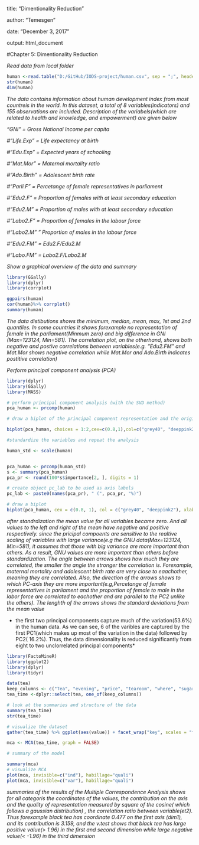 
title: "Dimentionality Reduction"

author: "Temesgen"

date: "December 3, 2017"

output: html_document

#Chapter 5: Dimentionality Reduction


*Read data from local folder*

```r
human <-read.table("D:/GitHub/IODS-project/human.csv", sep = ";", header = TRUE)
str(human)
dim(human)
```

*The data contains information about human development index from most countreis in the world. In this dataset, a total of 8 variables(indicators) and 155 observations are included. Description of the variabels(which are related to health and knowledge, and empowerment) are given below*

*"GNI" = Gross National Income per capita*

*#"Life.Exp" = Life expectancy at birth*

*#"Edu.Exp" = Expected years of schooling*

*#"Mat.Mor" = Maternal mortality ratio*

*#"Ado.Birth" = Adolescent birth rate*

*#"Parli.F" = Percetange of female representatives in parliament*

*#"Edu2.F" = Proportion of females with at least secondary education*

*#"Edu2.M" = Proportion of males with at least secondary education*

*#"Labo2.F" = Proportion of females in the labour force*

*#"Labo2.M" " Proportion of males in the labour force*

*#"Edu2.FM" = Edu2.F/Edu2.M*

*#"Labo.FM" = Labo2.F/Labo2.M*

*Show a graphical overview of the data and summary*

```r
library(GGally)
library(dplyr)
library(corrplot)

ggpairs(human)
cor(human)%>% corrplot()
summary(human)
```

*The data distibutions shows the minimum, median, mean, max, 1st and 2nd quantiles. In some countries it shows forexample no representation of female in the parliament(Minmum zero) and big difference in GNI (Max=123124, Min=581). The correlation plot, on the otherhand, shows both negative and postive correlations between variables(e.g. "Edu2.FM" and Mat.Mor shows negative correlation while Mat.Mor and Ado.Birth indicates postitive correlation)*

*Perform principal component analysis (PCA)*

```r
library(dplyr)
library(GGally)
library(MASS)

# perform principal component analysis (with the SVD method)
pca_human <- prcomp(human)

# draw a biplot of the principal component representation and the original variables

biplot(pca_human, choices = 1:2,cex=c(0.8,1),col=c("grey40", "deeppink2"))


```

```r
#standardize the variables and repeat the analysis

human_std <- scale(human)


pca_human <- prcomp(human_std)
s <- summary(pca_human)
pca_pr <- round(100*s$importance[2, ], digits = 1)

# create object pc_lab to be used as axis labels
pc_lab <- paste0(names(pca_pr), " (", pca_pr, "%)")

# draw a biplot
biplot(pca_human, cex = c(0.8, 1), col = c("grey40", "deeppink2"), xlab = pc_lab[1], ylab = pc_lab[2])

```

*after standrdization the mean value for all variables became zero. And all values to the left and right of the mean have negative and positive respectively. since the pricipal compoents are sensitive to the realtive scaling of variables with large variance(e.g the GNU data(Max=123124, Min=581), it assumes that those with big variance are more important than others. As a result, GNU values are more important than others before standardization. The angle between arrows shows how much they are correlated, the smaller the angle the stronger the correlation is. Forexample, maternal mortality and adolescent birth rate are very close to eaachother, meaning they are correlated. Also, the direction of the arrows shows to which PC-axis they are more important(e.g,Percetange of female representatives in parliament and the proportion of female to male in the labor force are correlated to eachother and are parallel to the PC2  unlike the others). The lenghth of the arrows shows the standard deviations from the mean value*

* the first two principal components capture much of the variation(53.6%) in the human data. As we can see, 6 of the varibles are captured by the first PC1(which makes up most of the variation in the data) followed by PC2( 16.2%). Thus, the data dimensionality is reduced significantly from eight to two unclorrelated principal components*

```r
library(FactoMineR)
library(ggplot2)
library(dplyr)
library(tidyr)

data(tea)
keep_columns <- c("Tea", "evening", "price", "tearoom", "where", "sugar")
tea_time <-dplyr::select(tea, one_of(keep_columns))

# look at the summaries and structure of the data
summary(tea_time)
str(tea_time)

# visualize the dataset
gather(tea_time) %>% ggplot(aes(value)) + facet_wrap("key", scales = "free")+ geom_bar() +theme(axis.text.x = element_text(angle = 45, hjust = 1, size = 8))

mca <- MCA(tea_time, graph = FALSE)

# summary of the model

summary(mca)
# visualize MCA
plot(mca, invisible=c("ind"), habillage="quali")
plot(mca, invisible=c("var"), habillage="quali")

```

*summaries of the results of the Multiple Correspondence Analysis shows for all categoris the coordinates of the values, the contribution on the axis and the quality of representation measured by square of the cosine( which follows a gaussian distribution) , the correlation ratio between variable(et2). Thus forexample black tea has coordinate 0.477 on the first axis (dim1), and its contribution is 3.159, and the v.test shows that black tea has large positive value(> 1.96) in the first and second dimension while large negative value(< -1.96) in the third dimension*
